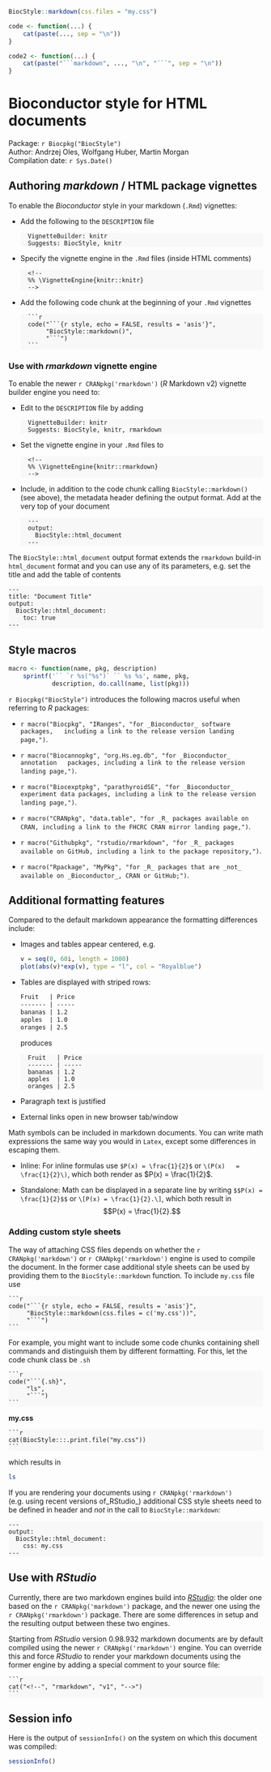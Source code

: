 <!-- rmarkdown v1 -->
<!--
%\VignetteIndexEntry{Bioconductor style for HTML documents}
%\VignettePackage{BiocStyle}
%\VignetteEngine{knitr::knitr}
-->

```r
BiocStyle::markdown(css.files = "my.css")
```

<!-- override white background for classless code chunks -->
<style type="text/css" scoped>
  pre:not([class]) { background-color: #F8F8F8; }
  pre code { background-color: transparent; }
</style>

```r
code <- function(...) {
    cat(paste(..., sep = "\n"))
}

code2 <- function(...) {
    cat(paste("```markdown", ..., "\n", "```", sep = "\n"))
}
```

# Bioconductor style for HTML documents

Package: `r Biocpkg("BiocStyle")`<br />
Author: Andrzej Oles, Wolfgang Huber, Martin Morgan<br />
Compilation date: `r Sys.Date()`

## Authoring _markdown_ / HTML package vignettes

To enable the _Bioconductor_ style in your markdown (`.Rmd`)
vignettes:

- Add the following to the `DESCRIPTION` file

        VignetteBuilder: knitr
        Suggests: BiocStyle, knitr
        
- Specify the vignette engine in the `.Rmd` files (inside HTML
  comments)

        <!--
        %% \VignetteEngine{knitr::knitr}
        -->

- Add the following code chunk at the beginning of your `.Rmd`
  vignettes

        ```r
        code("```{r style, echo = FALSE, results = 'asis'}",
             "BiocStyle::markdown()",
             "```")
        ```

### <a id = "rmarkdown"></a>Use with _rmarkdown_ vignette engine

To enable the newer `r CRANpkg('rmarkdown')` (_R_ Markdown v2) vignette builder engine you need to:

- Edit to the `DESCRIPTION` file by adding

        VignetteBuilder: knitr
        Suggests: BiocStyle, knitr, rmarkdown
        
- Set the vignette engine in your `.Rmd` files to

        <!--
        %% \VignetteEngine{knitr::rmarkdown}
        -->

- Include, in addition to the code
chunk calling `BiocStyle::markdown()` (see above), the metadata header defining
the output format. Add at the very top of your document

        ---
        output:
          BiocStyle::html_document
        ---

The `BiocStyle::html_document` output format extends the `rmarkdown`
build-in `html_document` format and you can use any of its parameters,
e.g. set the title and add the table of contents

    ---
    title: "Document Title"
    output:
      BiocStyle::html_document:
        toc: true
    ---


## Style macros

```r
macro <- function(name, pkg, description)
    sprintf('`` `r %s("%s")` `` %s %s', name, pkg,
            description, do.call(name, list(pkg)))
```

`r Biocpkg("BiocStyle")` introduces the following macros useful when
referring to _R_ packages:

* `r macro("Biocpkg", "IRanges", "for _Bioconductor_ software packages,
  including a link to the release version landing page,")`.

* `r macro("Biocannopkg", "org.Hs.eg.db", "for _Bioconductor_ annotation
  packages, including a link to the release version landing page,")`.
  
* `r macro("Biocexptpkg", "parathyroidSE", "for _Bioconductor_
  experiment data packages, including a link to the release version
  landing page,")`.

* `r macro("CRANpkg", "data.table", "for _R_ packages available on
  CRAN, including a link to the FHCRC CRAN mirror landing page,")`.

* `r macro("Githubpkg", "rstudio/rmarkdown", "for _R_ packages
  available on GitHub, including a link to the package repository,")`.

* `r macro("Rpackage", "MyPkg", "for _R_ packages that are _not_
  available on _Bioconductor_, CRAN or GitHub;")`.

## Additional formatting features

Compared to the default markdown appearance the formatting differences
include:

* Images and tables appear centered, e.g.

    ```r
    v = seq(0, 60i, length = 1000)
    plot(abs(v)*exp(v), type = "l", col = "Royalblue")
    ``` 
                
* Tables are displayed with striped rows:
    
    ```markdown
    Fruit   | Price
    ------- | -----
    bananas | 1.2
    apples  | 1.0
    oranges | 2.5
    ```
        
  produces

        Fruit   | Price
        ------- | -----
        bananas | 1.2
        apples  | 1.0
        oranges | 2.5

* Paragraph text is justified

* External links open in new browser tab/window

Math symbols can be included in markdown documents. You can write math
expressions the same way you would in `Latex`, except some differences
in escaping them.

- Inline: For inline formulas use `$P(x) = \frac{1}{2}$` or `\(P(x)
  = \frac{1}{2}\)`, which both render as $P(x) = \frac{1}{2}$.

- Standalone: Math can be displayed in a separate line by writing
  `$$P(x) = \frac{1}{2}$$` or `\[P(x) = \frac{1}{2}.\]`, which both
  result in $$P(x) = \frac{1}{2}.$$

### Adding custom style sheets

The way of attaching CSS files depends on whether the
`r CRANpkg('markdown')` or `r CRANpkg('rmarkdown')` engine is used to
compile the document. In the former case additional style sheets can be
used by providing them to the `BiocStyle::markdown` function.
To include `my.css` file use

    ```r
    code("```{r style, echo = FALSE, results = 'asis'}",
         "BiocStyle::markdown(css.files = c('my.css'))",
         "```")
    ```
    
For example, you might want to include some code chunks containing
shell commands and distinguish them by different formatting.  For
this, let the code chunk class be `.sh`

    ```r
    code("```{.sh}",
         "ls",
         "```")
    ```

**my.css**

    ```r
    cat(BiocStyle:::.print.file("my.css"))
    ```

which results in

```.sh
ls
```    

If you are rendering your documents using `r CRANpkg('rmarkdown')`
(e.g. using recent versions of_RStudio_) additional CSS style sheets need to be
defined in header and *not* in the call to `BiocStyle::markdown`:

    ---
    output:
      BiocStyle::html_document:
        css: my.css
    ---

## Use with _RStudio_

Currently, there are two markdown engines build into _[RStudio][]_: the
older one based on the `r CRANpkg('markdown')` package, and the newer
one using the `r CRANpkg('rmarkdown')` package. There are some
differences in setup and the resulting output between these two
engines. 

Starting from  _RStudio_ version 0.98.932 markdown documents are by default compiled 
using the newer `r CRANpkg('rmarkdown')` engine.
You can override this and force _RStudio_ to render your markdown documents using the
former engine by adding a special
comment to your source file:

    ```r
    cat("<!--", "rmarkdown", "v1", "-->")
    ```

## Session info

Here is the output of `sessionInfo()` on the system on which this
document was compiled:

```r
sessionInfo()
```


[R]: http://r-project.org
[RStudio]: http://www.rstudio.com/
